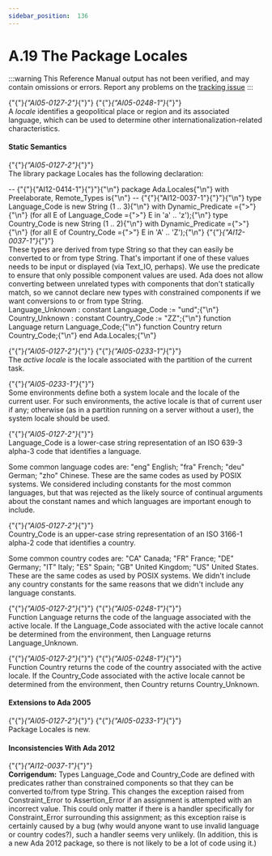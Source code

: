 ---
sidebar_position:  136
---

# A.19 The Package Locales

:::warning
This Reference Manual output has not been verified,
and may contain omissions or errors.
Report any problems on the [tracking issue](https://github.com/ada-lang-io/ada-lang-io/issues/20)
:::


<p>{"{"}<em>{"AI05-0127-2"}</em>{"}"} {"{"}<em>{"AI05-0248-1"}</em>{"}"} <br />A <em>locale</em> identifies a geopolitical place or region and its associated language, which can be used to determine other internationalization-related characteristics. <br /></p>


#### Static Semantics

<p>{"{"}<em>{"AI05-0127-2"}</em>{"}"} <br />The library package Locales has the following declaration: <br /></p>

<CodeBlock>
--  {"{"}{"AI12-0414-1"}{"}"}{"\n"} package Ada.Locales{"\n"}   with Preelaborate, Remote_Types is{"\n"}
--  {"{"}{"AI12-0037-1"}{"}"}{"\n"}    type Language_Code is new String (1 .. 3){"\n"}      with Dynamic_Predicate ={">"}{"\n"}         (for all E of Language_Code ={">"} E in 'a' .. 'z');{"\n"}   type Country_Code is new String (1 .. 2){"\n"}      with Dynamic_Predicate ={">"}{"\n"}         (for all E of Country_Code  ={">"} E in 'A' .. 'Z');{"\n"}

</CodeBlock>
<Admonition type="aarm" aarm="discussion" title="Discussion: ">
<strong></strong>{"{"}<em>{"AI12-0037-1"}</em>{"}"} <br />These types are derived from type String so that they can easily be converted to or from type String. That's important if one of these values needs to be input or displayed (via Text_IO, perhaps). We use the predicate to ensure that only possible component values are used. Ada does not allow converting between unrelated types with components that don't statically match, so we cannot declare new types with constrained components if we want conversions to or from type String. <br /></Admonition>

<CodeBlock>
   Language_Unknown : constant Language_Code := "und";{"\n"}   Country_Unknown : constant Country_Code := "ZZ";{"\n"}
   function Language return Language_Code;{"\n"}   function Country return Country_Code;{"\n"}
end Ada.Locales;{"\n"}

</CodeBlock>
<p>{"{"}<em>{"AI05-0127-2"}</em>{"}"} {"{"}<em>{"AI05-0233-1"}</em>{"}"} <br />The <em>active locale</em> is the locale associated with the partition of the current task.<br /></p>

<Admonition type="aarm" aarm="implementation-note" title="Implementation Note: ">
<strong></strong>{"{"}<em>{"AI05-0233-1"}</em>{"}"} <br />Some environments define both a system locale and the locale of the current user. For such environments, the active locale is that of current user if any; otherwise (as in a partition running on a server without a user), the system locale should be used. <br /></Admonition>

<p>{"{"}<em>{"AI05-0127-2"}</em>{"}"} <br />Language_Code is a lower-case string representation of an ISO 639-3 alpha-3 code that identifies a language.<br /></p>

<Admonition type="aarm" aarm="discussion" title="Discussion: ">
<strong></strong>Some common language codes are: "eng"  English; "fra"  French; "deu"  German; "zho"  Chinese. These are the same codes as used by POSIX systems. We considered including constants for the most common languages, but that was rejected as the likely source of continual arguments about the constant names and which languages are important enough to include. <br /></Admonition>

<p>{"{"}<em>{"AI05-0127-2"}</em>{"}"} <br />Country_Code is an upper-case string representation of an ISO 3166-1 alpha-2 code that identifies a country.<br /></p>

<Admonition type="aarm" aarm="discussion" title="Discussion: ">
<strong></strong>Some common country codes are: "CA"  Canada; "FR"  France; "DE"  Germany; "IT"  Italy; "ES"  Spain; "GB"  United Kingdom; "US"  United States. These are the same codes as used by POSIX systems. We didn't include any country constants for the same reasons that we didn't include any language constants. <br /></Admonition>

<p>{"{"}<em>{"AI05-0127-2"}</em>{"}"} {"{"}<em>{"AI05-0248-1"}</em>{"}"} <br />Function Language returns the code of the language associated with the active locale. If the Language_Code associated with the active locale cannot be determined from the environment, then Language returns Language_Unknown.<br /></p>

<p>{"{"}<em>{"AI05-0127-2"}</em>{"}"} {"{"}<em>{"AI05-0248-1"}</em>{"}"} <br />Function Country returns the code of the country associated with the active locale. If the Country_Code associated with the active locale cannot be determined from the environment, then Country returns Country_Unknown.<br /></p>


#### Extensions to Ada 2005

<Admonition type="aarm" aarm="note" title="Note: ">
{"{"}<em>{"AI05-0127-2"}</em>{"}"} {"{"}<em>{"AI05-0233-1"}</em>{"}"} <br />Package Locales is new. <br /></Admonition>


#### Inconsistencies With Ada 2012

<Admonition type="aarm" aarm="note" title="Note: ">
{"{"}<em>{"AI12-0037-1"}</em>{"}"} <strong><br />Corrigendum:</strong> Types Language_Code and Country_Code are defined with predicates rather than constrained components so that they can be converted to/from type String. This changes the exception raised from Constraint_Error to Assertion_Error if an assignment is attempted with an incorrect value. This could only matter if there is a handler specifically for Constraint_Error surrounding this assignment; as this exception raise is certainly caused by a bug (why would anyone want to use invalid language or country codes?), such a handler seems very unlikely. (In addition, this is a new Ada 2012 package, so there is not likely to be a lot of code using it.) <br /></Admonition>

